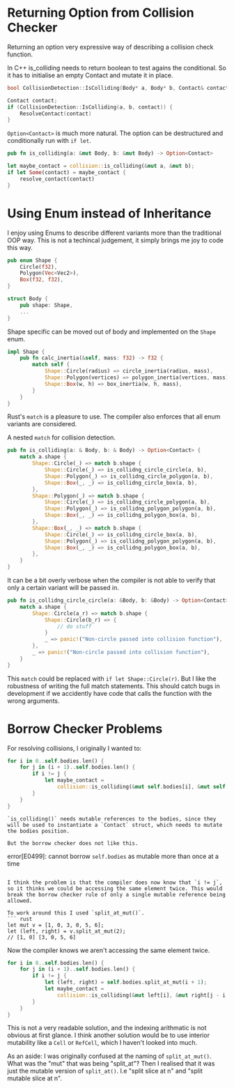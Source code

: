 # Returning Option<Contact> from Collision Checker 
Returning an option very expressive way of describing a collision check function.

In C++ is_colliding needs to return boolean to test agains the conditional. So it has to initialise an empty Contact and mutate it in place.
```c++
bool CollisionDetection::IsColliding(Body* a, Body* b, Contact& contact)
```
```c++
Contact contact;
if (CollisionDetection::IsColliding(a, b, contact)) {
	ResolveContact(contact)
}
```

`Option<Contact>` is much more natural. The option can be destructured and conditionally run with `if let`.
```rust
pub fn is_colliding(a: &mut Body, b: &mut Body) -> Option<Contact> 
```
``` rust
let maybe_contact =	collision::is_colliding(&mut a, &mut b);
if let Some(contact) = maybe_contact {
	resolve_contact(contact)
}
```

# Using Enum instead of Inheritance
I enjoy using Enums to describe different variants more than the traditional OOP way. This is not a techincal judgement, it simply brings me joy to code this way.
```rust
pub enum Shape {
    Circle(f32),
    Polygon(Vec<Vec2>), 
    Box(f32, f32),
}

struct Body {
    pub shape: Shape,
	...
}
```

Shape specific can be moved out of body and implemented on the `Shape` enum.

```rust
impl Shape {
    pub fn calc_inertia(&self, mass: f32) -> f32 {
        match self {
            Shape::Circle(radius) => circle_inertia(radius, mass),
            Shape::Polygon(vertices) => polygon_inertia(vertices, mass),
            Shape::Box(w, h) => box_inertia(w, h, mass),
        }
	}
}
```
Rust's `match` is a pleasure to use. The compiler also enforces that all enum variants are considered. 

A nested `match` for collision detection.

```rust
pub fn is_colliding(a: & Body, b: & Body) -> Option<Contact> {
    match a.shape {
        Shape::Circle(_) => match b.shape {
            Shape::Circle(_) => is_collidng_circle_circle(a, b),
            Shape::Polygon(_) => is_collidng_circle_polygon(a, b),
            Shape::Box(_, _) => is_collidng_circle_box(a, b),
        },
        Shape::Polygon(_) => match b.shape {
            Shape::Circle(_) => is_collidng_circle_polygon(a, b),
            Shape::Polygon(_) => is_collidng_polygon_polygon(a, b),
            Shape::Box(_, _) => is_collidng_polygon_box(a, b),
        },
        Shape::Box(_, _) => match b.shape {
            Shape::Circle(_) => is_collidng_circle_box(a, b),
            Shape::Polygon(_) => is_collidng_polygon_polygon(a, b),
            Shape::Box(_, _) => is_collidng_polygon_box(a, b),
        },
    }
}
```
It can be a bit overly verbose when the compiler is not able to verify that only a certain variant will be passed in. 
```rust
pub fn is_collidng_circle_circle(a: &Body, b: &Body) -> Option<Contact> {
    match a.shape {
        Shape::Circle(a_r) => match b.shape {
            Shape::Circle(b_r) => {
				// do stuff
            }
            _ => panic!("Non-circle passed into collision function"),
        },
        _ => panic!("Non-circle passed into collision function"),
    }
}
```
This `match` could be replaced with `if let Shape::Circle(r)`. But I like the robustness of writing the full match statements. This should catch bugs in development if we accidently have code that calls the function with the wrong arguments.


# Borrow Checker Problems
For resolving collisions, I originally  I wanted to:
```rust
for i in 0..self.bodies.len() {
	for j in (i + 1)..self.bodies.len() {
		if i != j {
			let maybe_contact =
				collision::is_colliding(&mut self.bodies[i], &mut self.bodies[j]);
		}
	}
}
```
```
`is_colliding()` needs mutable references to the bodies, since they will be used to instantiate a `Contact` struct, which needs to mutate the bodies position.

But the borrow checker does not like this.
```
error[E0499]: cannot borrow `self.bodies` as mutable more than once at a time
```

I think the problem is that the compiler does now know that `i != j`, so it thinks we could be accessing the same element twice. This would break the borrow checker rule of only a single mutable reference being allowed.

To work around this I used `split_at_mut()`.
``` rust
let mut v = [1, 0, 3, 0, 5, 6];
let (left, right) = v.split_at_mut(2);
// [1, 0] [3, 0, 5, 6]
```
Now the compiler knows we aren't accessing the same element twice.
```rust
for i in 0..self.bodies.len() {
	for j in (i + 1)..self.bodies.len() {
		if i != j {
			let (left, right) = self.bodies.split_at_mut(i + 1);
			let maybe_contact =
				collision::is_colliding(&mut left[i], &mut right[j - i - 1]);
		}
	}
}
```
This is not a very readable solution, and the indexing arithmatic is not obvious at first glance. I think another solution would be to use interior mutability like a `Cell` or `RefCell`, which I haven't looked into much.

As an aside: I was originally confused at the naming of `split_at_mut()`. What was the "mut" that was being "split_at"? Then I realised that it was just the mutable version of `split_at()`. I.e "split slice at n" and "split mutable slice at n".